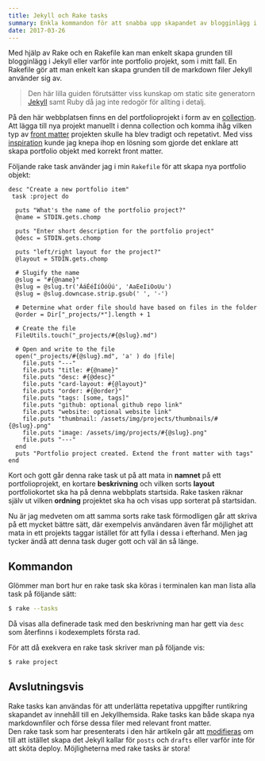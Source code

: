 ```yaml
---
title: Jekyll och Rake tasks
summary: Enkla kommandon för att snabba upp skapandet av blogginlägg i markdown.
date: 2017-03-26
---
```


Med hjälp av Rake och en Rakefile kan man enkelt skapa grunden till blogginlägg i Jekyll eller varför inte portfolio projekt, som i mitt fall. En Rakefile gör att man enkelt kan skapa grunden till de markdown filer Jekyll använder sig av.

> Den här lilla guiden förutsätter viss kunskap om static site generatorn [Jekyll](http://jekyllrb.com/) samt Ruby då jag inte redogör för allting i detalj.

På den här webbplatsen finns en del portfolioprojekt i form av en [collection](https://jekyllrb.com/docs/collections/). Att lägga till nya projekt manuellt i denna collection och komma ihåg vilken typ av [front matter](https://jekyllrb.com/docs/frontmatter/) projekten skulle ha blev tradigt och repetativt. Med viss [inspiration](http://albertogrespan.com/blog/rake-tasks-and-jekyll-posts/) kunde jag knepa ihop en lösning som gjorde det enklare att skapa portfolio objekt med korrekt front matter.

Följande rake task använder jag i min `Rakefile` för att skapa nya portfolio objekt:

```ruby:Rakefile showLineNumbers
desc "Create a new portfolio item"
 task :project do

  puts "What's the name of the portfolio project?"
  @name = STDIN.gets.chomp

  puts "Enter short description for the portfolio project"
  @desc = STDIN.gets.chomp

  puts "left/right layout for the project?"
  @layout = STDIN.gets.chomp

  # Slugify the name
  @slug = "#{@name}"
  @slug = @slug.tr('ÁáÉéÍíÓóÚú', 'AaEeIiOoUu')
  @slug = @slug.downcase.strip.gsub(' ', '-')

  # Determine what order file should have based on files in the folder
  @order = Dir["_projects/*"].length + 1

  # Create the file
  FileUtils.touch("_projects/#{@slug}.md")

  # Open and write to the file
  open("_projects/#{@slug}.md", 'a' ) do |file|
    file.puts "---"
    file.puts "title: #{@name}"
    file.puts "desc: #{@desc}"
    file.puts "card-layout: #{@layout}"
    file.puts "order: #{@order}"
    file.puts "tags: [some, tags]"
    file.puts "github: optional github repo link"
    file.puts "website: optional website link"
    file.puts "thumbnail: /assets/img/projects/thumbnails/#{@slug}.png"
    file.puts "image: /assets/img/projects/#{@slug}.png"
    file.puts "---"
  end
  puts "Portfolio project created. Extend the front matter with tags"
end
```

Kort och gott går denna rake task ut på att mata in **namnet** på ett portfolioprojekt, en kortare **beskrivning** och vilken sorts **layout** portfoliokortet ska ha på denna webbplats startsida. Rake tasken räknar själv ut vilken **ordning** projektet ska ha och visas upp sorterat på startsidan.

Nu är jag medveten om att samma sorts rake task förmodligen går att skriva på ett mycket bättre sätt, där exempelvis användaren även får möjlighet att mata in ett projekts taggar istället för att fylla i dessa i efterhand. Men jag tycker ändå att denna task duger gott och väl än så länge.

## Kommandon

Glömmer man bort hur en rake task ska köras i terminalen kan man lista alla task på följande sätt:

```bash
$ rake --tasks
```

Då visas alla definerade task med den beskrivning man har gett via `desc` som återfinns i kodexemplets första rad.

För att då exekvera en rake task skriver man på följande vis:

```bash
$ rake project
```

## Avslutningsvis

Rake tasks kan användas för att underlätta repetativa uppgifter runtikring skapandet av innehåll till en Jekyllhemsida. Rake tasks kan både skapa nya markdownfiler och förse dessa filer med relevant front matter.  
Den rake task som har presenterats i den här artikeln går att [modifieras](http://albertogrespan.com/blog/rake-tasks-and-jekyll-posts/) om till att istället skapa det Jekyll kallar för `posts` och `drafts` eller varför inte för att sköta deploy. Möjligheterna med rake tasks är stora!
